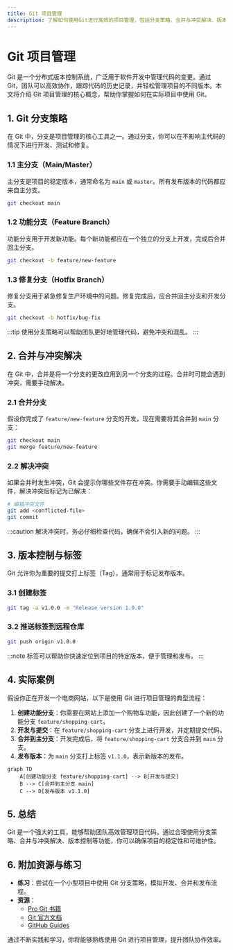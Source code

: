 ```yaml
---
title: Git 项目管理
description: 了解如何使用Git进行高效的项目管理，包括分支策略、合并与冲突解决、版本控制等核心概念。
---
```


# Git 项目管理

Git 是一个分布式版本控制系统，广泛用于软件开发中管理代码的变更。通过 Git，团队可以高效协作，跟踪代码的历史记录，并轻松管理项目的不同版本。本文将介绍 Git 项目管理的核心概念，帮助你掌握如何在实际项目中使用 Git。

## 1. Git 分支策略

在 Git 中，分支是项目管理的核心工具之一。通过分支，你可以在不影响主代码的情况下进行开发、测试和修复。

### 1.1 主分支（Main/Master）

主分支是项目的稳定版本，通常命名为 `main` 或 `master`。所有发布版本的代码都应来自主分支。

```bash
git checkout main
```

### 1.2 功能分支（Feature Branch）

功能分支用于开发新功能。每个新功能都应在一个独立的分支上开发，完成后合并回主分支。

```bash
git checkout -b feature/new-feature
```

### 1.3 修复分支（Hotfix Branch）

修复分支用于紧急修复生产环境中的问题。修复完成后，应合并回主分支和开发分支。

```bash
git checkout -b hotfix/bug-fix
```

:::tip
使用分支策略可以帮助团队更好地管理代码，避免冲突和混乱。
:::

## 2. 合并与冲突解决

在 Git 中，合并是将一个分支的更改应用到另一个分支的过程。合并时可能会遇到冲突，需要手动解决。

### 2.1 合并分支

假设你完成了 `feature/new-feature` 分支的开发，现在需要将其合并到 `main` 分支：

```bash
git checkout main
git merge feature/new-feature
```

### 2.2 解决冲突

如果合并时发生冲突，Git 会提示你哪些文件存在冲突。你需要手动编辑这些文件，解决冲突后标记为已解决：

```bash
# 编辑冲突文件
git add <conflicted-file>
git commit
```

:::caution
解决冲突时，务必仔细检查代码，确保不会引入新的问题。
:::

## 3. 版本控制与标签

Git 允许你为重要的提交打上标签（Tag），通常用于标记发布版本。

### 3.1 创建标签

```bash
git tag -a v1.0.0 -m "Release version 1.0.0"
```

### 3.2 推送标签到远程仓库

```bash
git push origin v1.0.0
```

:::note
标签可以帮助你快速定位到项目的特定版本，便于管理和发布。
:::

## 4. 实际案例

假设你正在开发一个电商网站，以下是使用 Git 进行项目管理的典型流程：

1. **创建功能分支**：你需要在网站上添加一个购物车功能，因此创建了一个新的功能分支 `feature/shopping-cart`。
2. **开发与提交**：在 `feature/shopping-cart` 分支上进行开发，并定期提交代码。
3. **合并到主分支**：开发完成后，将 `feature/shopping-cart` 分支合并到 `main` 分支。
4. **发布版本**：为 `main` 分支打上标签 `v1.1.0`，表示新版本的发布。

```mermaid
graph TD
    A[创建功能分支 feature/shopping-cart] --> B[开发与提交]
    B --> C[合并到主分支 main]
    C --> D[发布版本 v1.1.0]
```

## 5. 总结

Git 是一个强大的工具，能够帮助团队高效管理项目代码。通过合理使用分支策略、合并与冲突解决、版本控制等功能，你可以确保项目的稳定性和可维护性。

## 6. 附加资源与练习

- **练习**：尝试在一个小型项目中使用 Git 分支策略，模拟开发、合并和发布流程。
- **资源**：
  - [Pro Git 书籍](https://git-scm.com/book/en/v2)
  - [Git 官方文档](https://git-scm.com/doc)
  - [GitHub Guides](https://guides.github.com/)

通过不断实践和学习，你将能够熟练使用 Git 进行项目管理，提升团队协作效率。